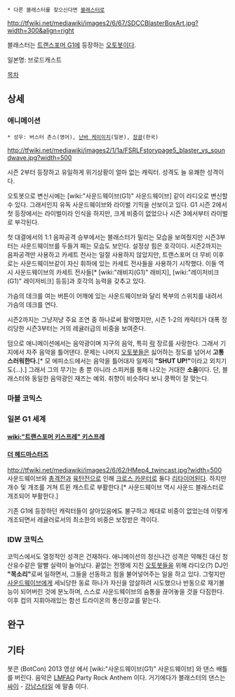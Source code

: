  * 다른 블래스터를 찾으신다면 [[블래스터]]로

http://tfwiki.net/mediawiki/images2/6/67/SDCCBlasterBoxArt.jpg?width=300&align=right

블래스터는 [[트랜스포머 G1]]에 등장하는 [[오토봇]]이다.

일본명: 브로드캐스트


[[목차]]

== 상세 ==
=== 애니메이션 ===
 * 성우: 버스터 존스(영어), [[난바 케이이치]](일본), [[장광]](한국)

http://tfwiki.net/mediawiki/images2/1/1a/FSRLFstorypage5_blaster_vs_soundwave.jpg?width=500

시즌 2부터 등장하고 유일하게 위기상황이 얼마 없는 캐릭터. 성격도 늘 유쾌한 성격이다.

오토봇으로 변신시에는 [wiki:"사운드웨이브(G1)" 사운드웨이브] 같이 라디오로 변신할 수 있다. 그래서인지 유독 사운드웨이브와 라이벌 기믹을 선보이고 있다. G1 시즌 2에서 첫 등장에서는 라이벌이라 인식을 하지만, 크게 비중이 없었으나 시즌 3에서부터 라이벌로 부각된다.

첫 대결에서의 1:1 음파공격 승부에서는 블래스터가 밀리는 모습을 보여줬지만 시즌3부터는 사운드웨이브를 두들겨 패는 모습도 보인다. 설정상 힘은 호각이다. 시즌2까지는 음파공격만 사용하고 카세트 전사는 일절 사용하지 않았지만, 트랜스포머 더 무비 이후로는 사운드웨이브같이 자신 휘하에 있는 카세트 전사들을 사용하기 시작했다. 이들 역시 사운드웨이브의 카세트 전사들[* [wiki:"래비지(G1)" 래비지], [wiki:"레이저비크(G1)" 레이저비크] 등등]과 호각의 능력을 갖추고 있다.

가슴의 데크를 여는 버튼이 어깨에 있는 사운드웨이브와 달리 복부의 스위치를 내려서 가슴의 데크를 연다.

시즌2까지는 그냥저냥 주요 조연 중 하나로써 활약했지만, 시즌 1-2의 캐릭터가 대폭 정리당한 시즌3부터는 거의 레귤러급의 비중을 보여준다. 

덤으로 애니메이션에서는 음악광이며 지구의 음악, 특히 [[락]] 장르를 사랑한다. 그래서 기지에서 자주 음악을 틀어댄다. 문제는 나머지 [[오토봇]]들은 싫어하는 정도를 넘어서 '''고통스러워한다.'''[* 모 에피소드에서는 음악을 틀어대자 일제히 '''"SHUT UP!"'''이라고 외치기도(…).] 그래서 그의 무기는 총 뿐 아니라 스피커를 통해 나오는 거대한 '''소음'''이다. 단, 블래스터와 동일한 음악광인 재즈는 예외. 취향이 비슷하다 보니 쿵짝이 잘 맞는다.

=== 마블 코믹스 ===

=== 일본 G1 세계 ===
==== [[wiki:"트랜스포머 키스프레" 키스프레]] ====

==== [[더 헤드마스터즈]] ====
http://tfwiki.net/mediawiki/images2/6/62/HMep4_twincast.jpg?width=500
사운드웨이브와 [[총격전]]과 [[육탄전]]으로 인해 [[크로스 카운터]]로 둘다 [[리타이어]]된다. 하지만 개수 및 개조를 거쳐 트윈 캐스트로 부활한다.[* 사운드웨이브 역시 사운드 블래스터로 개조되어 부활한다.]

기존 G1에 등장하던 캐릭터들이 살아있음에도 불구하고 제대로 비중이 없었는데 이렇게 개조되면서 레귤러로서의 최소한의 비중은 보장받은 격이다.
=== IDW 코믹스 ===
코믹스에서도 열정적인 성격은 건재하다. 애니메이션의 정신나간 성격은 약해진 대신 청산유수같은 말빨 실력이 늘어났다. 끝없는 전쟁에 지친 [[오토봇]]들을 위해 라디오(?) DJ인 '''"목소리"'''로써 일하면서, 그들을 선동하고 힘을 불어넣어주는 일을 하고 있다. 그렇지만 [[사운드웨이브]]에게 세뇌당한 동료 하나가 자신을 암살하려 시도했으나 반동으로 재기불능이 되어버린 것에 분노하며, 스스로 사운드웨이브의 숨통을 끊어놓을 것을 다짐한다. 이후 컵의 지휘아래있는 함선 트라이온의 통신장교를 맡는다.

== 완구 ==

== 기타 ==

봇콘 (BotCon) 2013 영상 에서 [wiki:"사운드웨이브(G1)" 사운드웨이브] 와 댄스 배틀를 버린다. 음악은 [[LMFAO]] Party Rock Anthem 이다. 거기에다가 블래스터의 댄스는 [[싸이]] - [[강남스타일]] 에 말춤 이다.

{{{#!html
<object width="560" height="315"><param name="movie" value="//www.youtube.com/v/WFGwbfHCtHQ?hl=ko_KR&amp;version=3"></param><param name="allowFullScreen" value="true"></param><param name="allowscriptaccess" value="always"></param><embed src="//www.youtube.com/v/WFGwbfHCtHQ?hl=ko_KR&amp;version=3" type="application/x-shockwave-flash" width="560" height="315" allowscriptaccess="always" allowfullscreen="true"></embed></object>
}}}

